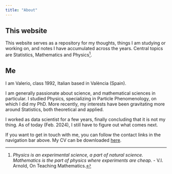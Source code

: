 ```yaml
---
title: "About"
---
```


## This website

This website serves as a repository for my thoughts, things I am studying or working on, and notes I have accumulated across the years. Central topics are Statistics, Mathematics and Physics^[*Physics is an experimental science, a part of natural science. Mathematics is the part of physics where experiments are cheap.* - V.I. Arnold, On Teaching Mathematics.].

## Me

I am Valerio, class 1992, Italian based in València (Spain). 

I am generally passionate about science, and mathematical sciences in particular. I studied Physics, specializing in Particle Phenomenology, on which I did my PhD. More recently, my interests have been gravitating more around Statistics, both theoretical and applied.

I worked as data scientist for a few years, finally concluding that it is not my thing. As of today (Feb. 2024), I still have to figure out what comes next.

If you want to get in touch with me, you can follow the contact links in the navigation bar above. My CV can be downloaded [here](https://raw.githubusercontent.com/vgherard/cv/master/cv/cv.pdf).
